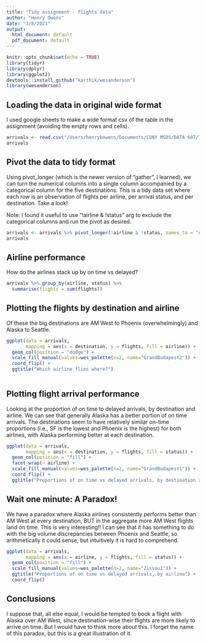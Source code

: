 ```yaml
---
title: "Tidy assignment - flights data"
author: "Henry Owens"
date: "3/8/2021"
output:
  html_document: default
  pdf_document: default
---
```


```r
knitr::opts_chunk$set(echo = TRUE)
library(tidyr)
library(dplyr)
library(ggplot2)
devtools::install_github("karthik/wesanderson")
library(wesanderson)
```

## Loading the data in original wide format

I used google sheets to make a wide format csv of the table in the assignment (avoiding the empty rows and cells). 

```r
arrivals <- read.csv("/Users/henrybowens/Documents/CUNY MSDS/DATA 607/Tidy and transform/arrivals.csv")
arrivals
```

## Pivot the data to tidy format
Using pivot_longer (which is the newer version of "gather", I learned), we can turn the numerical columns into a single column accompanied by a categorical column for the five destinations. This is a tidy data set where each row is an observation of flights per airline, per arrival status, and per destination. Take a look!

Note: I found it useful to use "!airline & !status" arg to exclude the categorical columns and run the pivot as desired.

```r
arrivals <- arrivals %>% pivot_longer(!airline & !status, names_to = "destination", values_to = "flights")
arrivals
```

## Airline performance
How do the airlines stack up by on time vs delayed?

```r
arrivals %>% group_by(airline, status) %>% 
  summarise(flights = sum(flights))
``` 


## Plotting the flights by destination and airline

Of these the big destinations are AM West to Phoenix (overwhelmingly) and Alaska to Seattle. 

```r
ggplot(data = arrivals, 
       mapping = aes(x = destination, y = flights, fill = airline)) + 
  geom_col(position = "dodge") + 
  scale_fill_manual(values=wes_palette(n=2, name="GrandBudapest2")) +
  coord_flip() +
  ggtitle("Which airline flies where?")
  
```

## Plotting flight arrival performance

Looking at the proportion of on time to delayed arrivals, by destination and airline. We can see that generally Alaska has a better portion of on time arrivals. The destinations seem to have relatively similar on-time proportions (i.e., SF is the lowest and Phoenix is the highest) for both airlines, with Alaska performing better at each destination. 

```r
ggplot(data = arrivals, 
       mapping = aes(x = destination, y = flights, fill = status)) + 
  geom_col(position = "fill") + 
  facet_wrap(~ airline) + 
  scale_fill_manual(values=wes_palette(n=2, name="GrandBudapest1")) +
  coord_flip() +
  ggtitle("Proportions of on time vs delayed arrivals, by destination and airline")

```

## Wait one minute: A Paradox!

We have a paradox where Alaska airlines consistently performs better than AM West at every destination, BUT in the aggregate more AM West flights land on time. This is very interesting!! I can see that it has something to do with the big volume discrepancies between Phoenix and Seattle, so arithmetically it could sense, but intuitively it is hard to comprehend. 

```r
ggplot(data = arrivals, 
       mapping = aes(x = airline, y = flights, fill = status)) + 
  geom_col(position = "fill") + 
  scale_fill_manual(values=wes_palette(n=2, name="Zissou1")) +
  ggtitle("Proportions of on time vs delayed arrivals, by airline") +
  coord_flip()

```

## Conclusions

I suppose that, all else equal, I would be tempted to book a flight with Alaska over AM West, since destination-wise their flights are more likely to arrive on time. But I would have to think more about this. I forget the name of this paradox, but this is a great illustration of it.

